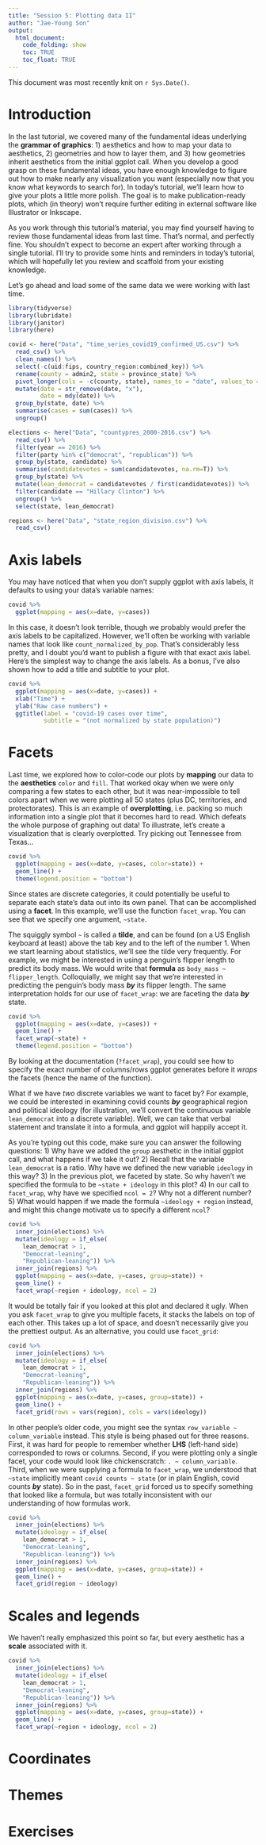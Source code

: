 ```yaml
---
title: "Session 5: Plotting data II"
author: "Jae-Young Son"
output:
  html_document:
    code_folding: show
    toc: TRUE
    toc_float: TRUE
---
```


This document was most recently knit on `r Sys.Date()`.

# Introduction

In the last tutorial, we covered many of the fundamental ideas underlying the **grammar of graphics**: 1) aesthetics and how to map your data to aesthetics, 2) geometries and how to layer them, and 3) how geometries inherit aesthetics from the initial ggplot call. When you develop a good grasp on these fundamental ideas, you have enough knowledge to figure out how to make nearly any visualization you want (especially now that you know what keywords to search for). In today's tutorial, we'll learn how to give your plots a little more polish. The goal is to make publication-ready plots, which (in theory) won't require further editing in external software like Illustrator or Inkscape.

As you work through this tutorial's material, you may find yourself having to review those fundamental ideas from last time. That's normal, and perfectly fine. You shouldn't expect to become an expert after working through a single tutorial. I'll try to provide some hints and reminders in today's tutorial, which will hopefully let you review and scaffold from your existing knowledge.

Let's go ahead and load some of the same data we were working with last time.

```r
library(tidyverse)
library(lubridate)
library(janitor)
library(here)

covid <- here("Data", "time_series_covid19_confirmed_US.csv") %>%
  read_csv() %>%
  clean_names() %>%
  select(-c(uid:fips, country_region:combined_key)) %>%
  rename(county = admin2, state = province_state) %>%
  pivot_longer(cols = -c(county, state), names_to = "date", values_to = "cases") %>%
  mutate(date = str_remove(date, "x"),
         date = mdy(date)) %>%
  group_by(state, date) %>%
  summarise(cases = sum(cases)) %>%
  ungroup()

elections <- here("Data", "countypres_2000-2016.csv") %>%
  read_csv() %>%
  filter(year == 2016) %>%
  filter(party %in% c("democrat", "republican")) %>%
  group_by(state, candidate) %>%
  summarise(candidatevotes = sum(candidatevotes, na.rm=T)) %>%
  group_by(state) %>%
  mutate(lean_democrat = candidatevotes / first(candidatevotes)) %>%
  filter(candidate == "Hillary Clinton") %>%
  ungroup() %>%
  select(state, lean_democrat)

regions <- here("Data", "state_region_division.csv") %>%
  read_csv()
```

# Axis labels

You may have noticed that when you don't supply ggplot with axis labels, it defaults to using your data's variable names:

```r
covid %>%
  ggplot(mapping = aes(x=date, y=cases))
```

In this case, it doesn't look terrible, though we probably would prefer the axis labels to be capitalized. However, we'll often be working with variable names that look like `count_normalized_by_pop`. That's considerably less pretty, and I doubt you'd want to publish a figure with that exact axis label. Here's the simplest way to change the axis labels. As a bonus, I've also shown how to add a title and subtitle to your plot.

```r
covid %>%
  ggplot(mapping = aes(x=date, y=cases)) +
  xlab("Time") +
  ylab("Raw case numbers") +
  ggtitle(label = "covid-19 cases over time",
          subtitle = "(not normalized by state population)")
```

# Facets

Last time, we explored how to color-code our plots by **mapping** our data to the **aesthetics** `color` and `fill`. That worked okay when we were only comparing a few states to each other, but it was near-impossible to tell colors apart when we were plotting all 50 states (plus DC, territories, and protectorates). This is an example of **overplotting**, i.e. packing so much information into a single plot that it becomes hard to read. Which defeats the whole purpose of graphing out data! To illustrate, let's create a visualization that is clearly overplotted. Try picking out Tennessee from Texas...

```r
covid %>%
  ggplot(mapping = aes(x=date, y=cases, color=state)) +
  geom_line() +
  theme(legend.position = "bottom")
```

Since states are discrete categories, it could potentially be useful to separate each state's data out into its own panel. That can be accomplished using a **facet**. In this example, we'll use the function `facet_wrap`. You can see that we specify one argument, `~state`.

The squiggly symbol `~` is called a **tilde**, and can be found (on a US English keyboard at least) above the tab key and to the left of the number 1. When we start learning about statistics, we'll see the tilde very frequently. For example, we might be interested in using a penguin's flipper length to predict its body mass. We would write that **formula** as `body_mass ~ flipper_length`. Colloquially, we might say that we're interested in predicting the penguin's body mass ***by*** its flipper length. The same interpretation holds for our use of `facet_wrap`: we are faceting the data ***by*** state.

```r
covid %>%
  ggplot(mapping = aes(x=date, y=cases)) +
  geom_line() +
  facet_wrap(~state) +
  theme(legend.position = "bottom")
```

By looking at the documentation (`?facet_wrap`), you could see how to specify the exact number of columns/rows ggplot generates before it *wraps* the facets (hence the name of the function).

What if we have *two* discrete variables we want to facet by? For example, we could be interested in examining covid counts ***by*** geographical region and political ideology (for illustration, we'll convert the continuous variable `lean_democrat` into a discrete variable). Well, we can take that verbal statement and translate it into a formula, and ggplot will happily accept it.

As you're typing out this code, make sure you can answer the following questions: 1) Why have we added the `group` aesthetic in the initial ggplot call, and what happens if we take it out? 2) Recall that the variable `lean_democrat` is a ratio. Why have we defined the new variable `ideology` in this way? 3) In the previous plot, we faceted by state. So why haven't we specified the formula to be `~state + ideology` in this plot? 4) In our call to `facet_wrap`, why have we specified `ncol = 2`? Why not a different number? 5) What would happen if we made the formula `~ideology + region` instead, and might this change motivate us to specify a different `ncol`?

```r
covid %>%
  inner_join(elections) %>%
  mutate(ideology = if_else(
    lean_democrat > 1,
    "Democrat-leaning",
    "Republican-leaning")) %>%
  inner_join(regions) %>%
  ggplot(mapping = aes(x=date, y=cases, group=state)) +
  geom_line() +
  facet_wrap(~region + ideology, ncol = 2)
```

It would be totally fair if you looked at this plot and declared it ugly. When you ask `facet_wrap` to give you multiple facets, it stacks the labels on top of each other. This takes up a lot of space, and doesn't necessarily give you the prettiest output. As an alternative, you could use `facet_grid`:

```r
covid %>%
  inner_join(elections) %>%
  mutate(ideology = if_else(
    lean_democrat > 1,
    "Democrat-leaning",
    "Republican-leaning")) %>%
  inner_join(regions) %>%
  ggplot(mapping = aes(x=date, y=cases, group=state)) +
  geom_line() +
  facet_grid(rows = vars(region), cols = vars(ideology))
```

In other people's older code, you might see the syntax `row_variable ~ column_variable` instead. This style is being phased out for three reasons. First, it was hard for people to remember whether **LHS** (left-hand side) corresponded to rows or columns. Second, if you were plotting only a single facet, your code would look like chickenscratch: `. ~ column_variable`. Third, when we were supplying a formula to `facet_wrap`, we understood that `~state` implicitly meant `covid counts ~ state` (or in plain English, covid counts ***by*** state). So in the past, `facet_grid` forced us to specify something that looked like a formula, but was totally inconsistent with our understanding of how formulas work.

```r
covid %>%
  inner_join(elections) %>%
  mutate(ideology = if_else(
    lean_democrat > 1,
    "Democrat-leaning",
    "Republican-leaning")) %>%
  inner_join(regions) %>%
  ggplot(mapping = aes(x=date, y=cases, group=state)) +
  geom_line() +
  facet_grid(region ~ ideology)
```

# Scales and legends

We haven't really emphasized this point so far, but every aesthetic has a **scale** associated with it.

```r
covid %>%
  inner_join(elections) %>%
  mutate(ideology = if_else(
    lean_democrat > 1,
    "Democrat-leaning",
    "Republican-leaning")) %>%
  inner_join(regions) %>%
  ggplot(mapping = aes(x=date, y=cases, group=state)) +
  geom_line() +
  facet_wrap(~region + ideology, ncol = 2)
```

# Coordinates

# Themes

# Exercises
